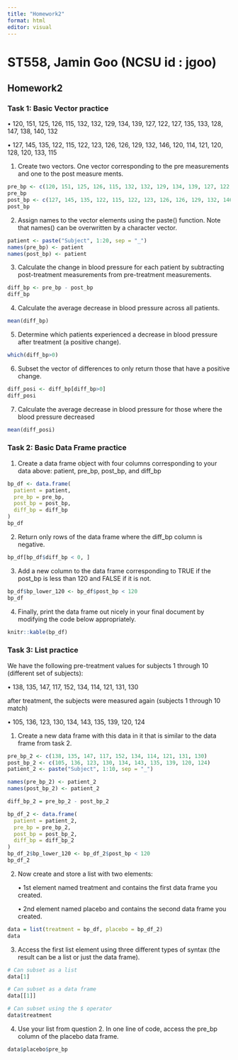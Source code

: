 ```yaml
---
title: "Homework2"
format: html
editor: visual
---
```


# ST558, Jamin Goo (NCSU id : jgoo)

## Homework2

### Task 1: Basic Vector practice

• 120, 151, 125, 126, 115, 132, 132, 129, 134, 139, 127, 122, 127, 135, 133, 128, 147, 138, 140, 132

• 127, 145, 135, 122, 115, 122, 123, 126, 126, 129, 132, 146, 120, 114, 121, 120, 128, 120, 133, 115

1.  Create two vectors. One vector corresponding to the pre measurements and one to the post measure ments.

```r
pre_bp <- c(120, 151, 125, 126, 115, 132, 132, 129, 134, 139, 127, 122, 127, 135, 133, 128, 147, 138, 140, 132)
pre_bp
post_bp <- c(127, 145, 135, 122, 115, 122, 123, 126, 126, 129, 132, 146, 120, 114, 121, 120, 128, 120, 133, 115)
post_bp
```

2.  Assign names to the vector elements using the paste() function. Note that names() can be overwritten by a character vector.

```r
patient <- paste("Subject", 1:20, sep = "_")
names(pre_bp) <- patient
names(post_bp) <- patient
```

3.  Calculate the change in blood pressure for each patient by subtracting post-treatment measurements from pre-treatment measurements.

```r
diff_bp <- pre_bp - post_bp
diff_bp
```

4.  Calculate the average decrease in blood pressure across all patients.

```r
mean(diff_bp)
```

5.  Determine which patients experienced a decrease in blood pressure after treatment (a positive change).

```r
which(diff_bp>0)
```

6.  Subset the vector of differences to only return those that have a positive change.

```r
diff_posi <- diff_bp[diff_bp>0]
diff_posi
```

7.  Calculate the average decrease in blood pressure for those where the blood pressure decreased

```r
mean(diff_posi)
```

### Task 2: Basic Data Frame practice

1.  Create a data frame object with four columns corresponding to your data above: patient, pre_bp, post_bp, and diff_bp

```r
bp_df <- data.frame(
  patient = patient,
  pre_bp = pre_bp,
  post_bp = post_bp,
  diff_bp = diff_bp
)
bp_df
```

2.  Return only rows of the data frame where the diff_bp column is negative.

```r
bp_df[bp_df$diff_bp < 0, ]
```

3.  Add a new column to the data frame corresponding to TRUE if the post_bp is less than 120 and FALSE if it is not.

```r
bp_df$bp_lower_120 <- bp_df$post_bp < 120
bp_df
```

4.  Finally, print the data frame out nicely in your final document by modifying the code below appropriately.

```r
knitr::kable(bp_df)
```

### Task 3: List practice

We have the following pre-treatment values for subjects 1 through 10 (different set of subjects):

• 138, 135, 147, 117, 152, 134, 114, 121, 131, 130

after treatment, the subjects were measured again (subjects 1 through 10 match)

• 105, 136, 123, 130, 134, 143, 135, 139, 120, 124

1.  Create a new data frame with this data in it that is similar to the data frame from task 2.

```r
pre_bp_2 <- c(138, 135, 147, 117, 152, 134, 114, 121, 131, 130)
post_bp_2 <- c(105, 136, 123, 130, 134, 143, 135, 139, 120, 124)
patient_2 <- paste("Subject", 1:10, sep = "_")

names(pre_bp_2) <- patient_2
names(post_bp_2) <- patient_2

diff_bp_2 = pre_bp_2 - post_bp_2

bp_df_2 <- data.frame(
  patient = patient_2,
  pre_bp = pre_bp_2,
  post_bp = post_bp_2,
  diff_bp = diff_bp_2
)
bp_df_2$bp_lower_120 <- bp_df_2$post_bp < 120
bp_df_2
```

2.  Now create and store a list with two elements:

    • 1st element named treatment and contains the first data frame you created.

    • 2nd element named placebo and contains the second data frame you created.

```r
data = list(treatment = bp_df, placebo = bp_df_2)
data
```

3.  Access the first list element using three different types of syntax (the result can be a list or just the data frame).

```r

# Can subset as a list
data[1]

# Can subset as a data frame
data[[1]]

# Can subset using the $ operator
data$treatment
```

4.  Use your list from question 2. In one line of code, access the pre_bp column of the placebo data frame.

```r
data$placebo$pre_bp
```
